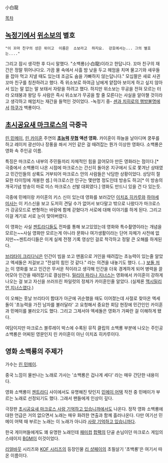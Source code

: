 小白龍


[[목차]]

== [[녹정기]]에서 [[위소보]]의 별호 ==
 "이 꼬마 친구의 성은 위이고  이름은  소보라고  하지요.  강호에서는... 그의 별호는...."
그리고 잠시 생각한 후 다시 말했다.
"소백룡(小白龍)이라고 한답니다. 꼬마 친구의 재간은 정말 뛰어나다오. 가끔 물 속에서 사흘 밤 낮을 두고 헤엄을 치며 물고기와 새우들을 잡아 먹고 지낼 때도 있는데 조금도 숨을 가빠하지 않는답니다."
모십팔은 새로 사귄 꼬마 친구를 칭찬하려고 했다. 즉 위소보로 하여금 남에게 얕잡아 보이게 하고 싶지 않아서 있는 말 없는 말 보태서 자랑을 하려고 했다. 하지만 위소보는 무공을 전혀 모르는 터라 오태붕과 왕담 두 사람은 즉시 위소보가 무공을 할 줄 모른다는  사실을  알아챌 것이라고 생각하고 헤엄치는 재간을 들먹인 것이었다. -녹정기 중-
[[센과 치히로의 행방불명]]에서 [[하쿠]]가 백룡이다.

== [[초시공요새 마크로스]]의 극중극 ==
[[린 민메이]], [[린 카이훈]] 주연의 '''[[초능력]] [[무협]] 액션 영화.''' 카이훈이 하늘을 날아디며 쿵푸를 하고 레이저 광선이나 장풍을 쏴서 거인 같은 걸 때려잡는 뭔가 이상한 영화다. 소백룡은 영화 속 주인공 이름.

특징은 마크로스 내부의 주민들끼리 자체적인 힘을 끌어모아 만든 영화라는 점이다.[* 극중에서 소백룡이 나온 시점에 마크로스는 간신히 돌아온 지구에서 도로 쫓겨난 상태였고 민간인들의 상륙도 거부되어 마크로스 안의 사람들은 낙담한 상황이었다. 상당히 절묘한 타이밍에 개봉한 셈.] 마크로스안 인구는 몇만명 정도인데 방송도 하고[* 이 방송의 개국기념 방송이 마로 미스 마크로스 선발 대회였다.] 영화도 만드니 있을 건 다 있는듯.

극중에 민메이랑 카이훈의 키스 신이 있는데 영화를 보러갔던 [[이치죠 히카루]]와 [[하야세 미사]]는 이 키스신을 보고 도저히 견딜 수가 없어서 보다말고 밖으로 나왔다가 마크로스가 강공모드로 변형하는 바람에 함께 갇혔다가 서로에 대해 이야기를 하게 된다. 그리고 이걸 계기로 서로 눈이 맞아버렸다.

이 영화는 사실 [[젠트라디]]들도 전파를 통해 보고있었는데 영화와 특수촬영이라는 개념을 모르는~~사실 영화만 모르는게 아니라 문화나 여가생활이라는 단어 자체가 사전에 없지만~~젠트라디들은 이게 실제 전쟁 기록 영상인 걸로 착각하고 정말 큰 오해를 하게된다.

[[브리타이 크리다닉]]은 인간이 빔을 쏘고 맨몸으로 거인을 때려잡는 초능력이 있는줄 알았고 엑세돌은 저걸보고 "전설의 힘인 것 같다." 라는 의견을 내놓기도 했다. (...) [[보돌 저]]는 이 영화를 보고 인간은 무서운 적이라고 생각해 인간을 더욱 경계하게 되어 병력을 끌어모아 인간을 때려잡기로 결심한다. [[밀리아 파리나 지너스]]는 영화에서 카이훈이 강하게 나오는 걸 보고 자신을 쓰러뜨린 파일럿의 정체가 카이훈인줄 알았다. (실제론 [[맥시밀리언 지너스]]였다.)

이 오해는 훗날 브리타이 함대가 아군에 귀순했을 때도 이어졌는데 사절로 찾아온 엑세돌이 '초능력을 가진 남자를 불러달라' 고 요청해서 중요한 회담 현장에 민간인인 카이훈과 민메이를 불러오기도 했다. 그리고 그제서야 엑세돌은 영화가 가짜란 걸 이해하게 됐다.

여담이지만 마크로스 블루레이 박스에 수록된 뮤직 클립의 소백룡 부분에 나오는 주인공 소백룡은 어찌된 영문인지 린 카이훈이 아닌 이치죠 히카루이다.

== 영화 소백룡의 주제가 ==
가수는 [[린 민메이]].

중국 느낌이 물씬나는 노래로 가사는 '소백룡은 겁나게 세다' 라는 매우 간단한 내용이다.

영화 소백룡이 [[젠트라디]] 사이에서도 유명해진 탓인지 [[민메이 어택]] 작전 중 민메이가 부르는 노래로 선정되기도 했다. 그래서 팬들에게 인상이 깊다.

극장판 [[초시공요새 마크로스 사랑 기억하고 있습니까]]에서도 나온다. 정작 영화 소백룡에 대한 언급은 거의 없으면서 노래는 매우 화려한 연출과 함께 흘러나온다. 다만 여기선 민메이 어택 때 부르는 노래는 이 노래가 아니라 [[사랑 기억하고 있습니까]]다.

{{{#!html
<object width="420" height="315"><param name="movie" value="//www.youtube.com/v/MVTzAYs9itk?hl=ko_KR&amp;version=3"></param><param name="allowFullScreen" value="true"></param><param name="allowscriptaccess" value="always"></param><embed src="//www.youtube.com/v/MVTzAYs9itk?hl=ko_KR&amp;version=3" type="application/x-shockwave-flash" width="420" height="315" allowscriptaccess="always" allowfullscreen="true"></embed></object>
}}}

한국 게이머들에게도 꽤 유명한 노래인데 [[패미컴]] [[합팩]]의 단골 손님이던 마크로스 게임의 스테이지 [[BGM]]이 이것이었다.

[[리얼바웃]] 시리즈와 [[KOF 시리즈]]의 등장인물 [[리 샹페이]]의 초필살기 '초백룡'은 여기서 따온 이름이다.
